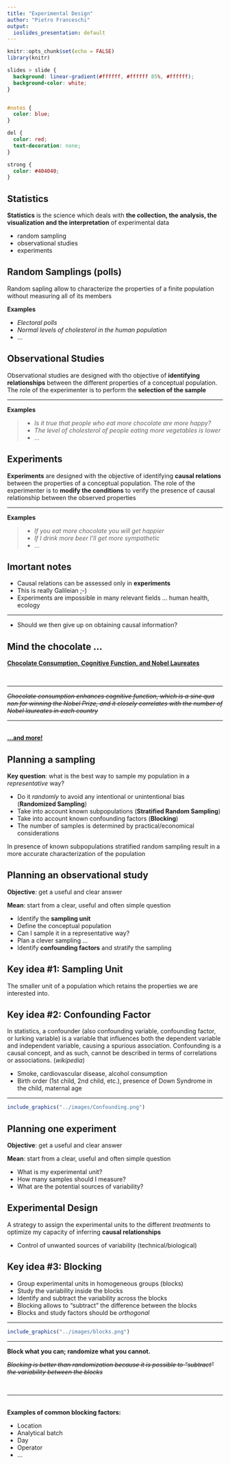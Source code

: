```yaml
---
title: "Experimental Design"
author: "Pietro Franceschi"
output:
  ioslides_presentation: default
---
```


```r
knitr::opts_chunk$set(echo = FALSE)
library(knitr)
```


```css

slides > slide {
  background: linear-gradient(#ffffff, #ffffff 85%, #ffffff);
  background-color: white;
}


#notes {
  color: blue;
}

del {
  color: red;
  text-decoration: none;
}

strong {
  color: #404040;
}

```



## Statistics

**Statistics** is the science which deals with **the collection, the analysis, the visualization and the interpretation** of experimental data

* random sampling
* observational studies
* experiments


## Random Samplings (polls)

Random sapling allow to characterize the properties of a finite population without measuring all of its members

**Examples**

* *Electoral polls*
* *Normal levels of cholesterol in the human population*
* ...

## Observational Studies

Observational studies are designed with tho objective of **identifying relationships** between the different properties of a conceptual population. The role of the experimenter is to perform the **selection of the sample**

<hr>

**Examples**

>* *Is it true that people who eat more chocolate are more happy?*
>* *The level of cholesterol of people eating more vegetables is lower*
>* ...

## Experiments

**Experiments** are designed with the objective of identifying **causal relations** between the properties of a conceptual population. The role of the experimenter is to **modify the conditions** to verify the presence of causal relationship between the observed properties

<hr>

**Examples**

>* *If you eat more chocolate you will get happier*
>* *If I drink more beer I'll get more sympathetic*
>* ...


## Imortant notes

* Causal relations can be assessed only in **experiments**
* This is really Galileian ;-)
* Experiments are impossible in many relevant fields ... human health, ecology

<hr>

<div class="red2">
* Should we then give up on obtaining causal information?
<div>

## Mind the chocolate ... {.flexbox .vcenter}

<div class="centered">

[**Chocolate Consumption, Cognitive Function,
and Nobel Laureates**](http://www.biostat.jhsph.edu/courses/bio621/misc/Chocolate%20consumption%20cognitive%20function%20and%20nobel%20laurates%20(NEJM).pdf)

<br>
<hr>

*~~Chocolate consumption enhances cognitive function, which is a sine qua non for winning the Nobel Prize, and it closely correlates with the number of Nobel laureates in each country~~*

<hr>
<br>
[**...and more!**](https://tylervigen.com/spurious-correlations)
<div>

## Planning a sampling

**Key question**: what is the best way to sample my population in a _representative_ way?

* Do it _randomly_ to avoid any intentional or unintentional bias (**Randomized Sampling**)
* Take into account known subpopulations (**Stratified Random Sampling**)
* Take into account known confounding factors (**Blocking**)
* The number of samples is determined by practical/economical considerations

In presence of known subpopulations stratified random sampling result in a more accurate characterization of the population

## Planning an observational study

**Objective**: get a useful and clear answer

**Mean**: start from a clear, useful and often simple question

* Identify the **sampling unit**
* Define the conceptual population
* Can I sample it in a representative way?
* Plan a clever sampling ...
* Identify **confounding factors** and stratify the sampling


## Key idea #1: Sampling Unit
The smaller unit of a population which retains the properties we are interested into.


## Key idea #2: Confounding Factor

In statistics, a confounder (also confounding variable, confounding factor, or lurking variable) is a variable that influences both the dependent variable and independent variable, causing a spurious association. Confounding is a causal concept, and as such, cannot be described in terms of correlations or associations. (*wikipedia*)

* Smoke, cardiovascular disease, alcohol consumption
* Birth order (1st child, 2nd child, etc.), presence of Down Syndrome in the child, maternal age

---

```r
include_graphics("../images/Confounding.png")
```



## Planning one experiment

**Objective**: get a useful and clear answer

**Mean**: start from a clear, useful and often simple question

* What is my experimental unit?
* How many samples should I measure?
* What are the potential sources of variability?

## Experimental Design

A strategy to assign the experimental units to the different *treatments* to optimize my capacity of inferring **causal relationships**

* Control of unwanted sources of variability (technical/biological)

## Key idea #3: Blocking

* Group experimental units in homogeneous groups (blocks)
* Study the variability inside the blocks
* Identify and subtract the variability across the blocks
* Blocking allows to "subtract" the difference between the blocks
* Blocks and study factors should be *orthogonal*

---

```r
include_graphics("../images/blocks.png")
```


--- 

**Block what you can; randomize what you cannot.**



*~~Blocking is better than randomization because it is possible to "subtract" the variability between the blocks~~*

<br>
<hr>
<br>
**Examples of common blocking factors:**

* Location  
* Analytical batch
* Day
* Operator 
* ...






